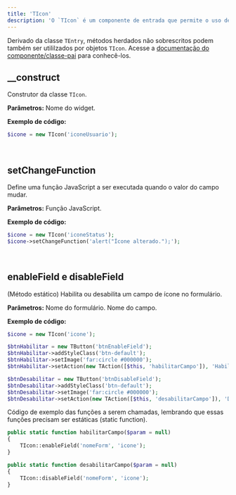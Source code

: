 ```yaml
---
title: 'TIcon'
description: 'O `TIcon` é um componente de entrada que permite o uso de ícones.'
---
```


Derivado da classe `TEntry`, métodos herdados não sobrescritos podem também ser utililzados por objetos `TIcon`. Acesse a [documentação do componente/classe-pai](entrada-de-dados/tentry) para conhecê-los.

## __construct
Construtor da classe `TIcon`.

**Parâmetros:**
<ResponseField name="$name" type="mixed" required >Nome do widget.</ResponseField>

**Exemplo de código:**
```php
$icone = new TIcon('iconeUsuario');
```

<br/>

## setChangeFunction
Define uma função JavaScript a ser executada quando o valor do campo mudar.

**Parâmetros:**
<ResponseField name="$function" type="mixed" required >Função JavaScript.</ResponseField>

**Exemplo de código:**
```php
$icone = new TIcon('iconeStatus');
$icone->setChangeFunction('alert("Ícone alterado.");');
```

<br/>

## enableField e disableField
(Método estático) Habilita ou desabilita um campo de ícone no formulário.

**Parâmetros:**
<ResponseField name="$form_name" type="mixed" required >Nome do formulário.</ResponseField>
<ResponseField name="$field" type="mixed" required >Nome do campo.</ResponseField>

**Exemplo de código:**
```php
$icone = new TIcon('icone');

$btnHabilitar = new TButton('btnEnableField');
$btnHabilitar->addStyleClass('btn-default');
$btnHabilitar->setImage('far:circle #000000');
$btnHabilitar->setAction(new TAction([$this, 'habilitarCampo']), 'Habilitar Seleção de Ícone');

$btnDesabilitar = new TButton('btnDisableField');
$btnDesabilitar->addStyleClass('btn-default');
$btnDesabilitar->setImage('far:circle #000000');
$btnDesabilitar->setAction(new TAction([$this, 'desabilitarCampo']), 'Desabilitar Seleção de Ícone');
```
Código de exemplo das funções a serem chamadas, lembrando que essas funções precisam ser estáticas (static function).

```php
public static function habilitarCampo($param = null)
{
    TIcon::enableField('nomeForm', 'icone');
}

public static function desabilitarCampo($param = null)
{
    TIcon::disableField('nomeForm', 'icone');
}
```